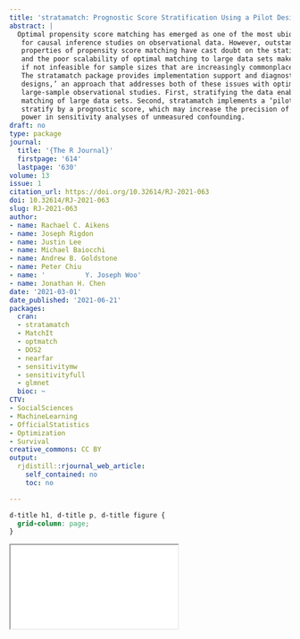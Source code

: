 ```yaml
---
title: 'stratamatch: Prognostic Score Stratification Using a Pilot Design'
abstract: |
  Optimal propensity score matching has emerged as one of the most ubiquitous approaches
   for causal inference studies on observational data. However, outstanding critiques of the statistical
   properties of propensity score matching have cast doubt on the statistical efficiency of this technique,
   and the poor scalability of optimal matching to large data sets makes this approach inconvenient
   if not infeasible for sample sizes that are increasingly commonplace in modern observational data.
   The stratamatch package provides implementation support and diagnostics for ‘stratified matching
   designs,’ an approach that addresses both of these issues with optimal propensity score matching for
   large-sample observational studies. First, stratifying the data enables more computationally efficient
   matching of large data sets. Second, stratamatch implements a ‘pilot design’ approach in order to
   stratify by a prognostic score, which may increase the precision of the effect estimate and increase
   power in sensitivity analyses of unmeasured confounding.
draft: no
type: package
journal:
  title: '{The R Journal}'
  firstpage: '614'
  lastpage: '630'
volume: 13
issue: 1
citation_url: https://doi.org/10.32614/RJ-2021-063
doi: 10.32614/RJ-2021-063
slug: RJ-2021-063
author:
- name: Rachael C. Aikens
- name: Joseph Rigdon
- name: Justin Lee
- name: Michael Baiocchi
- name: Andrew B. Goldstone
- name: Peter Chiu
- name: '          Y. Joseph Woo'
- name: Jonathan H. Chen
date: '2021-03-01'
date_published: '2021-06-21'
packages:
  cran:
  - stratamatch
  - MatchIt
  - optmatch
  - DOS2
  - nearfar
  - sensitivitymw
  - sensitivityfull
  - glmnet
  bioc: ~
CTV:
- SocialSciences
- MachineLearning
- OfficialStatistics
- Optimization
- Survival
creative_commons: CC BY
output:
  rjdistill::rjournal_web_article:
    self_contained: no
    toc: no

---
```


```css
d-title h1, d-title p, d-title figure {
  grid-column: page;
}
```

<div class="l-page">
  <object data="RJ-2021-063.pdf" type="application/pdf" style="height:955px;width:100%">
    <iframe src="RJ-2021-063.pdf"></iframe>
  </object>
</div>
